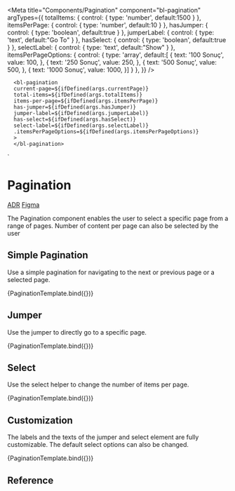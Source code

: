 
<Meta
  title="Components/Pagination"
  component="bl-pagination"
  argTypes={{
     totalItems: {
       control: {
        type: 'number',
        default:1500
      }
    },
     itemsPerPage: {
       control: {
        type: 'number',
        default:10
      }
    },
   hasJumper: {
      control: {
        type: 'boolean',
        default:true
      }
    },
    jumperLabel: {
       control: {
        type: 'text',
        default:"Go To"
      }
    },
   hasSelect: {
      control: {
        type: 'boolean',
        default:true
      }
    },
    selectLabel: {
      control: {
        type: 'text',
        default:"Show"
      }
    },
    itemsPerPageOptions: {
      control: {
        type: 'array',
        default:[
            {
              text: '100 Sonuç',
              value: 100,
            },
            {
              text: '250 Sonuç',
              value: 250,
            },
            {
              text: '500 Sonuç',
              value: 500,
            },
            {
              text: '1000 Sonuç',
              value: 1000,
            }]
      }
    },
  }}
/>

      <bl-pagination
      current-page=${ifDefined(args.currentPage)}
      total-items=${ifDefined(args.totalItems)}
      items-per-page=${ifDefined(args.itemsPerPage)}
      has-jumper=${ifDefined(args.hasJumper)}
      jumper-label=${ifDefined(args.jumperLabel)}
      has-select=${ifDefined(args.hasSelect)}
      select-label=${ifDefined(args.selectLabel)}
      .itemsPerPageOptions=${ifDefined(args.itemsPerPageOptions)}
      >
      </bl-pagination>
  `

# Pagination

<bl-badge icon="document">[ADR](https://github.com/Trendyol/baklava/issues/139)</bl-badge>
<bl-badge icon="puzzle">[Figma](https://www.figma.com/file/RrcLH0mWpIUy4vwuTlDeKN/Baklava-Design-Guide?node-id=118%3A4074)</bl-badge>

The Pagination component enables the user to select a specific page from a range of pages. Number of content per page can also be selected by the user


## Simple Pagination
Use a simple pagination for navigating to the next or previous page or a selected page.

<Canvas>
<Story name="Basic Usage" args={{currentPage:1,totalItems:1500}}>
    {PaginationTemplate.bind({})}
  </Story>
</Canvas>

## Jumper
Use the jumper to directly go to a specific page.

<Canvas>
<Story name="Jumper" args={{currentPage:1,totalItems:1500,hasJumper:true}}>
    {PaginationTemplate.bind({})}
  </Story>
</Canvas>

## Select
Use the select helper to change the number of items per page.

<Canvas>
<Story name="Select" args={{currentPage:1,totalItems:1500,hasSelect:true}}>
    {PaginationTemplate.bind({})}
  </Story>
</Canvas>

## Customization
The labels and the texts of the jumper and select element are fully customizable. The default select options can also be changed.

<Canvas>
<Story name="Customization"  args={{
  currentPage:1,
  totalItems:1500,
  itemsPerPage:100,
  hasJumper:true,
  jumperLabel:"Sayfaya Git",
  hasSelect:true,
  selectLabel:"Sayfa Başına",
  itemsPerPageOptions:[
  {
    text: '100 Sonuç',
    value: 100,
  },
  {
    text: '250 Sonuç',
    value: 250,
  },
  {
    text: '500 Sonuç',
    value: 500,
  },
  {
    text: '1000 Sonuç',
    value: 1000,
  }]
  }}>
    {PaginationTemplate.bind({})}
  </Story>
</Canvas>


## Reference

<ArgsTable of="bl-pagination" />


